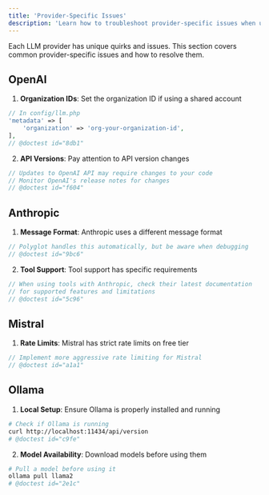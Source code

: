 ```yaml
---
title: 'Provider-Specific Issues'
description: 'Learn how to troubleshoot provider-specific issues when using Polyglot.'
---
```


Each LLM provider has unique quirks and issues. This section covers common provider-specific issues and how to resolve them.


## OpenAI

1. **Organization IDs**: Set the organization ID if using a shared account
```php
// In config/llm.php
'metadata' => [
    'organization' => 'org-your-organization-id',
],
// @doctest id="8db1"
```

2. **API Versions**: Pay attention to API version changes
```php
// Updates to OpenAI API may require changes to your code
// Monitor OpenAI's release notes for changes
// @doctest id="f604"
```

## Anthropic

1. **Message Format**: Anthropic uses a different message format
```php
// Polyglot handles this automatically, but be aware when debugging
// @doctest id="9bc6"
```

2. **Tool Support**: Tool support has specific requirements
```php
// When using tools with Anthropic, check their latest documentation
// for supported features and limitations
// @doctest id="5c96"
```

## Mistral

1. **Rate Limits**: Mistral has strict rate limits on free tier
```php
// Implement more aggressive rate limiting for Mistral
// @doctest id="a1a1"
```


## Ollama

1. **Local Setup**: Ensure Ollama is properly installed and running
```bash
# Check if Ollama is running
curl http://localhost:11434/api/version
# @doctest id="c9fe"
```

2. **Model Availability**: Download models before using them
```bash
# Pull a model before using it
ollama pull llama2
# @doctest id="2e1c"
```
